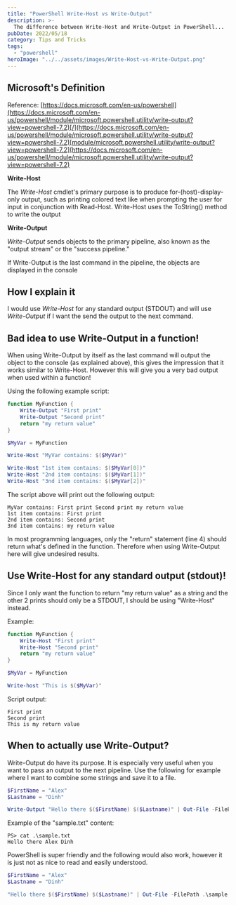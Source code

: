 ```yaml
---
title: "PowerShell Write-Host vs Write-Output"
description: >-
  The difference between Write-Host and Write-Output in PowerShell...
pubDate: 2022/05/18
category: Tips and Tricks
tags:
  - "powershell"
heroImage: "../../assets/images/Write-Host-vs-Write-Output.png"
---
```


## Microsoft's Definition

Reference: [https://docs.microsoft.com/en-us/powershell](https://docs.microsoft.com/en-us/powershell/module/microsoft.powershell.utility/write-output?view=powershell-7.2)[/](https://docs.microsoft.com/en-us/powershell/module/microsoft.powershell.utility/write-output?view=powershell-7.2)[module/microsoft.powershell.utility/write-output?view=powershell-7.2](https://docs.microsoft.com/en-us/powershell/module/microsoft.powershell.utility/write-output?view=powershell-7.2)

**Write-Host**

The _Write-Host_ cmdlet's primary purpose is to produce for-(host)-display-only output, such as printing colored text like when prompting the user for input in conjunction with Read-Host. Write-Host uses the ToString() method to write the output

**Write-Output**

_Write-Output_ sends objects to the primary pipeline, also known as the "output stream" or the "success pipeline."

If Write-Output is the last command in the pipeline, the objects are displayed in the console

## How I explain it

I would use _Write-Host_ for any standard output (STDOUT) and will use _Write-Output_ if I want the send the output to the next command.

## Bad idea to use Write-Output in a function!

When using Write-Output by itself as the last command will output the object to the console (as explained above), this gives the impression that it works similar to Write-Host. However this will give you a very bad output when used within a function!

Using the following example script:

```powershell
function MyFunction {
    Write-Output "First print"
    Write-Output "Second print"
    return "my return value"
}

$MyVar = MyFunction

Write-Host "MyVar contains: $($MyVar)"

Write-Host "1st item contains: $($MyVar[0])"
Write-Host "2nd item contains: $($MyVar[1])"
Write-Host "3nd item contains: $($MyVar[2])"
```

The script above will print out the following output:

```raw
MyVar contains: First print Second print my return value
1st item contains: First print
2nd item contains: Second print
3nd item contains: my return value
```

In most programming languages, only the "return" statement (line 4) should return what's defined in the function. Therefore when using Write-Output here will give undesired results.

## Use Write-Host for any standard output (stdout)!

Since I only want the function to return "my return value" as a string and the other 2 prints should only be a STDOUT, I should be using "Write-Host" instead.

Example:

```powershell
function MyFunction {
    Write-Host "First print"
    Write-Host "Second print"
    return "my return value"
}

$MyVar = MyFunction

Write-host "This is $($MyVar)"
```

Script output:

```raw
First print
Second print
This is my return value
```

## When to actually use Write-Output?

Write-Output do have its purpose. It is especially very useful when you want to pass an output to the next pipeline. Use the following for example where I want to combine some strings and save it to a file.

```powershell
$FirstName = "Alex"
$Lastname = "Dinh"

Write-Output "Hello there $($FirstName) $($Lastname)" | Out-File -FilePath .\sample.txt
```

Example of the "sample.txt" content:

```raw
PS> cat .\sample.txt
Hello there Alex Dinh
```

PowerShell is super friendly and the following would also work, however it is just not as nice to read and easily understood.

```powershell
$FirstName = "Alex"
$Lastname = "Dinh"

"Hello there $($FirstName) $($Lastname)" | Out-File -FilePath .\sample.txt
```
